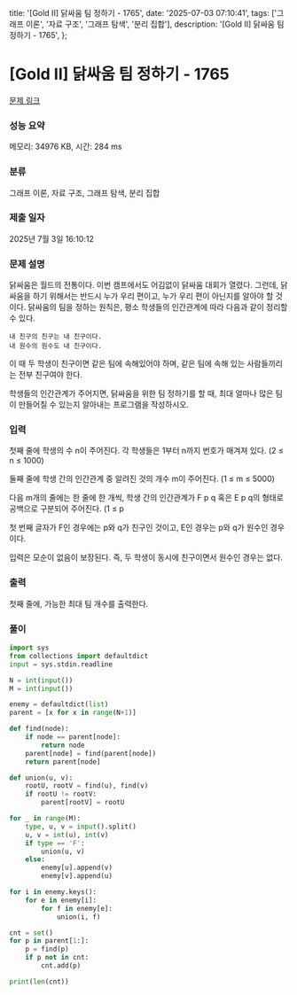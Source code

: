   title: '[Gold II] 닭싸움 팀 정하기 - 1765',
  date: '2025-07-03 07:10:41',
  tags: ['그래프 이론', '자료 구조', '그래프 탐색', '분리 집합'],
  description: '[Gold II] 닭싸움 팀 정하기 - 1765',
};

# [Gold II] 닭싸움 팀 정하기 - 1765 

[문제 링크](https://www.acmicpc.net/problem/1765) 

### 성능 요약

메모리: 34976 KB, 시간: 284 ms

### 분류

그래프 이론, 자료 구조, 그래프 탐색, 분리 집합

### 제출 일자

2025년 7월 3일 16:10:12

### 문제 설명

닭싸움은 월드의 전통이다. 이번 캠프에서도 어김없이 닭싸움 대회가 열렸다. 그런데, 닭싸움을 하기 위해서는 반드시 누가 우리 편이고, 누가 우리 편이 아닌지를 알아야 할 것이다. 닭싸움의 팀을 정하는 원칙은, 평소 학생들의 인간관계에 따라 다음과 같이 정리할 수 있다.

	내 친구의 친구는 내 친구이다.
	내 원수의 원수도 내 친구이다.

이 때 두 학생이 친구이면 같은 팀에 속해있어야 하며, 같은 팀에 속해 있는 사람들끼리는 전부 친구여야 한다.

학생들의 인간관계가 주어지면, 닭싸움을 위한 팀 정하기를 할 때, 최대 얼마나 많은 팀이 만들어질 수 있는지 알아내는 프로그램을 작성하시오.

### 입력 

 첫째 줄에 학생의 수 n이 주어진다. 각 학생들은 1부터 n까지 번호가 매겨져 있다. (2 ≤ n ≤ 1000) 

둘째 줄에 학생 간의 인간관계 중 알려진 것의 개수 m이 주어진다. (1 ≤ m ≤ 5000)

다음 m개의 줄에는 한 줄에 한 개씩, 학생 간의 인간관계가 F p q 혹은 E p q의 형태로 공백으로 구분되어 주어진다. (1 ≤ p 

첫 번째 글자가 F인 경우에는 p와 q가 친구인 것이고, E인 경우는 p와 q가 원수인 경우이다. 

입력은 모순이 없음이 보장된다. 즉, 두 학생이 동시에 친구이면서 원수인 경우는 없다.

### 출력 

 첫째 줄에, 가능한 최대 팀 개수를 출력한다.

### 풀이
```python
import sys
from collections import defaultdict
input = sys.stdin.readline

N = int(input())
M = int(input())

enemy = defaultdict(list)
parent = [x for x in range(N+1)]

def find(node):
    if node == parent[node]:
        return node
    parent[node] = find(parent[node])
    return parent[node]

def union(u, v):
    rootU, rootV = find(u), find(v)
    if rootU != rootV:
        parent[rootV] = rootU

for _ in range(M):
    type, u, v = input().split()
    u, v = int(u), int(v)
    if type == 'F':
        union(u, v)
    else:
        enemy[u].append(v)
        enemy[v].append(u)

for i in enemy.keys():
    for e in enemy[i]:
        for f in enemy[e]:
            union(i, f)

cnt = set()
for p in parent[1:]:
    p = find(p)
    if p not in cnt:
        cnt.add(p)

print(len(cnt))
```